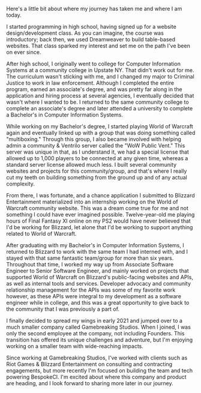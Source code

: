 
Here's a little bit about where my journey has taken me and where I am today.

I started programming in high school, having signed up for a website design/development class. As you can imagine, the course was introductory; back then, we used Dreamweaver to build table-based websites. That class sparked my interest and set me on the path I've been on ever since.

After high school, I originally went to college for Computer Information Systems at a community college in Upstate NY. That didn't work out for me. The curriculum wasn't sticking with me, and I changed my major to Criminal Justice to work in law enforcement. Although I completed the entire program, earned an associate's degree, and was pretty far along in the application and hiring process at several agencies, I eventually decided that wasn't where I wanted to be. I returned to the same community college to complete an associate's degree and later attended a university to complete a Bachelor's in Computer Information Systems.

While working on my Bachelor's degree, I started playing World of Warcraft again and eventually linked up with a group that was doing something called "multiboxing." Through this group, I also became involved with helping admin a community & Ventrilo server called the "WoW Public Vent." This server was unique in that, as I understand it, we had a special license that allowed up to 1,000 players to be connected at any given time, whereas a standard server license allowed much less. I built several community websites and projects for this community/group, and that's where I really cut my teeth on building something from the ground up and of any actual complexity.

From there, I was fortunate, and a chance application I submitted to Blizzard Entertainment materialized into an internship working on the World of Warcraft community website. This was a dream come true for me and not something I could have ever imagined possible. Twelve-year-old me playing hours of Final Fantasy XI online on my PS2 would have never believed that I'd be working for Blizzard, let alone that I'd be working to support anything related to World of Warcraft.

After graduating with my Bachelor's in Computer Information Systems, I returned to Blizzard to work with the same team I had interned with, and I stayed with that same fantastic team/group for more than six years. Throughout that time, I worked my way up from Associate Software Engineer to Senior Software Engineer, and mainly worked on projects that supported World of Warcraft on Blizzard's public-facing websites and APIs, as well as internal tools and services. Developer advocacy and community relationship management for the APIs was some of my favorite work however, as these APIs were integral to my development as a software engineer while in college, and this was a great opportunity to give back to the community that I was previously a part of.

I finally decided to spread my wings in early 2021 and jumped over to a much smaller company called Gamebreaking Studios. When I joined, I was only the second employee at the company, not including Founders. This transition has offered its unique challenges and adventure, but I'm enjoying working on a smaller team with wide-reaching impacts.

Since working at Gamebreaking Studios, I've worked with clients such as Riot Games & Blizzard Entertainment on consulting and contracting engagements, but more recently I'm focused on building the team and tech powering BespokeCI. I'm excited about where this company and product are heading, and I look forward to sharing more later in our journey.
